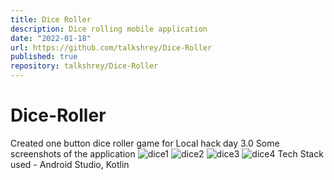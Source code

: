 ```yaml
---
title: Dice Roller
description: Dice rolling mobile application
date: "2022-01-18"
url: https://github.com/talkshrey/Dice-Roller
published: true
repository: talkshrey/Dice-Roller
---
```


# Dice-Roller
Created one button dice roller game for Local hack day 3.0
Some screenshots of the application
![dice1](https://user-images.githubusercontent.com/74039736/149008050-fc71e1c3-9c71-492c-aa4f-7c10effed354.jpeg)
![dice2](https://user-images.githubusercontent.com/74039736/149008058-8395dd2c-cba0-484b-8ff5-11eae18bc2bc.jpeg)
![dice3](https://user-images.githubusercontent.com/74039736/149008066-3892ea3f-2586-4848-86a7-b71b7a72919e.jpeg)
![dice4](https://user-images.githubusercontent.com/74039736/149008072-7c4af5cb-0150-4c90-9a19-5654fd093295.jpeg)
Tech Stack used - Android Studio, Kotlin